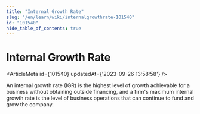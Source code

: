 ```yaml
---
title: "Internal Growth Rate"
slug: "/en/learn/wiki/internalgrowthrate-101540"
id: "101540"
hide_table_of_contents: true
---
```



# Internal Growth Rate

<ArticleMeta id={101540} updatedAt={'2023-09-26 13:58:58'} />
<div className='border-solid border-b border-t-0 my-4 border-[var(--ifm-color-gray-300)]' />

An internal growth rate (IGR) is the highest level of growth achievable for a business without obtaining outside financing, and a firm's maximum internal growth rate is the level of business operations that can continue to fund and grow the company.
